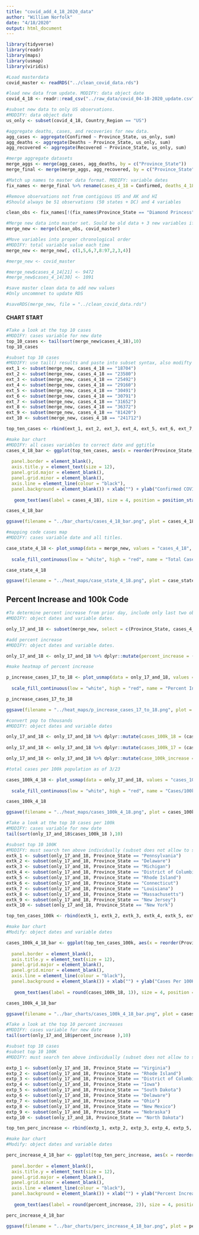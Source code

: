 ```yaml
---
title: "covid_add_4_18_2020_data"
author: "William Norfolk"
date: "4/18/2020"
output: html_document
---
```


```r
library(tidyverse)
library(readr)
library(maps)
library(usmap)
library(viridis)
```

```r
#Load masterdata
covid_master <- readRDS("../clean_covid_data.rds")
```


```r
#load new data from update. MODIFY: data object date
covid_4_18 <- readr::read_csv("../raw_data/covid_04-18-2020_update.csv")
```

```r
#subset new data to only US observations. 
#MODIFY: data object date
us_only <- subset(covid_4_18, Country_Region == "US")
```

```r
#aggregate deaths, cases, and recoveries for new data. 
agg_cases <- aggregate(Confirmed ~ Province_State, us_only, sum)
agg_deaths <- aggregate(Deaths ~ Province_State, us_only, sum)
agg_recovered <- aggregate(Recovered ~ Province_State, us_only, sum)
```

```r
#merge aggregate datasets
merge_aggs <- merge(agg_cases, agg_deaths, by = c("Province_State"))
merge_final <- merge(merge_aggs, agg_recovered, by = c("Province_State"))
```

```r
#Match up names to master data format. MODIFY: variable dates
fix_names <- merge_final %>% rename(cases_4_18 = Confirmed, deaths_4_18 = Deaths, recov_4_18 = Recovered)
```

```r
#Remove observations not from contigious US and AK and HI
#Should always be 51 observations (50 states + DC) and 4 variables

clean_obs <- fix_names[!(fix_names$Province_State == "Diamond Princess" | fix_names$Province_State == "Grand Princess" | fix_names$Province_State == "Guam" | fix_names$Province_State == "Puerto Rico" | fix_names$Province_State == "United States Virgin Islands" | fix_names$Province_State == "US" | fix_names$Province_State == "American Samoa" | fix_names$Province_State == "Northern Mariana Islands" | fix_names$Province_State == "Virgin Islands" | fix_names$Province_State == "Wuhan Evacuee" | fix_names$Province_State == "Recovered"),]
```

```r
#Merge new data into master set. Sould be old data + 3 new variables if successful
merge_new <- merge(clean_obs, covid_master)
```

```r
#Move variables into proper chronological order
#MODIFY: total variable value each time
merge_new <- merge_new[, c(1,5,6,7,8:97,2,3,4)]
```

```r
#merge_new <- covid_master
```

```r
#merge_new$cases_4_14[21] <- 9472
#merge_new$cases_4_14[30] <- 1091

```


```r
#save master clean data to add new values
#Only uncommnet to update RDS

#saveRDS(merge_new, file = "../clean_covid_data.rds")
```

#### CHART START

```r
#Take a look at the top 10 cases
#MODIFY: cases variable for new date
top_10_cases <- tail(sort(merge_new$cases_4_18),10)
top_10_cases
```

```r
#subset top 10 cases
#MODIFY: use tail() results and paste into subset syntax, also modifty cases date value
ext_1 <- subset(merge_new, cases_4_18 == "18704")
ext_2 <- subset(merge_new, cases_4_18 == "23580")
ext_3 <- subset(merge_new, cases_4_18 == "25492")
ext_4 <- subset(merge_new, cases_4_18 == "29160")
ext_5 <- subset(merge_new, cases_4_18 == "30491")
ext_6 <- subset(merge_new, cases_4_18 == "30791")
ext_7 <- subset(merge_new, cases_4_18 == "31652")
ext_8 <- subset(merge_new, cases_4_18 == "36372")
ext_9 <- subset(merge_new, cases_4_18 == "81420")
ext_10 <- subset(merge_new, cases_4_18 == "241712")

top_ten_cases <- rbind(ext_1, ext_2, ext_3, ext_4, ext_5, ext_6, ext_7, ext_8, ext_9, ext_10)
```

```r
#make bar chart
#MODIFY: all cases variables to correct date and ggtitle
cases_4_18_bar <- ggplot(top_ten_cases, aes(x = reorder(Province_State, -cases_4_18), cases_4_18)) + geom_bar(aes(fill = reorder(Province_State, -cases_4_17)),stat = "identity") + theme(axis.text.x = element_text(angle = 45, hjust = 1),
                                                                                                   legend.position = "none",                                                                        axis.text=element_text(size=12),
  panel.border = element_blank(), 
  axis.title.y = element_text(size = 12),
  panel.grid.major = element_blank(),
  panel.grid.minor = element_blank(),
  axis.line = element_line(colour = "black"),
  panel.background = element_blank()) + xlab("") + ylab("Confirmed COVID-19 Cases") + ggtitle("Top Ten Confirmed COVID-19 Cases by State 4/18/2020") +
  
   geom_text(aes(label = cases_4_18), size = 4, position = position_stack(vjust = 0.8))

cases_4_18_bar 
```

```r
ggsave(filename = "../bar_charts/cases_4_18_bar.png", plot = cases_4_18_bar)
```

```r
#mapping code cases map
#MODIFY: cases variable date and all titles.

case_state_4_18 <- plot_usmap(data = merge_new, values = "cases_4_18", color = "black") + 
  
  scale_fill_continuous(low = "white", high = "red", name = "Total Cases", label = scales::comma) + theme(legend.position = "right", plot.title = element_text(color = "black", size = 15, face = "bold"), plot.subtitle = element_text(color = "black", size = 10, face = "italic")) + labs(title = "COVID-19 Confirmed Cases by State", subtitle = "Data as of: 4/18/2020")

case_state_4_18
```

```r
ggsave(filename = "../heat_maps/case_state_4_18.png", plot = case_state_4_18)
```

## Percent Increase and 100k Code

```r
#To determine percent increase from prior day, include only last two observations
#MODIFY: object dates and variable dates.

only_17_and_18 <- subset(merge_new, select = c(Province_State, cases_4_18, cases_4_17, fips, total_pop))
```




```r
#add percent increase
#MODIFY: object dates and variable dates.

only_17_and_18 <- only_17_and_18 %>% dplyr::mutate(percent_increase = (cases_4_18 - cases_4_17) / cases_4_17 * 100)
```

```r
#make heatmap of percent increase

p_increase_cases_17_to_18 <- plot_usmap(data = only_17_and_18, values = "percent_increase", color = "black") + 
  
  scale_fill_continuous(low = "white", high = "red", name = "Percent Increase", label = scales::comma) + theme(legend.position = "right", plot.title = element_text(color = "black", size = 15, face = "bold"), plot.subtitle = element_text(color = "black", size = 10, face = "italic")) + labs(title = "Percent Increase of Confirmed COVID-19 Cases by State", subtitle = "From: 4/17/2020-4/18/2020")

p_increase_cases_17_to_18
```

```r
ggsave(filename = "../heat_maps/p_increase_cases_17_to_18.png", plot = p_increase_cases_17_to_18)
```

```r
#convert pop to thousands
#MODIFY: object dates and variable dates

only_17_and_18 <- only_17_and_18 %>% dplyr::mutate(cases_100k_18 = (cases_4_18 / total_pop) *100000)
  
only_17_and_18 <- only_17_and_18 %>% dplyr::mutate(cases_100k_17 = (cases_4_17 / total_pop) * 100000)

only_17_and_18 <- only_17_and_18 %>% dplyr::mutate(case_100k_increase = (cases_100k_18 - cases_100k_17) / cases_100k_17 *100)

```

```r
#total cases per 100k population as of 3/23

cases_100k_4_18 <- plot_usmap(data = only_17_and_18, values = "cases_100k_18", color = "black") + 
  
  scale_fill_continuous(low = "white", high = "red", name = "Cases/100k Population", label = scales::comma) + theme(legend.position = "right", plot.title = element_text(color = "black", size = 15, face = "bold"), plot.subtitle = element_text(color = "black", size = 10, face = "italic")) + labs(title = "COVID-19 Confirmed Cases Per 100K Individuals by State", subtitle = "Data as of: 4/18/2020")

cases_100k_4_18
```

```r
ggsave(filename = "../heat_maps/cases_100k_4_18.png", plot = cases_100k_4_18)
```

```r
#Take a look at the top 10 cases per 100k
#MODIFY: cases variable for new date
tail(sort(only_17_and_18$cases_100k_18 ),10)
```


```r
#subset top 10 100K
#MODIFY: must search ten above individually (subset does not allow to select by these values for some reason...) and past the states in the code below.Also modify variable and object date names.
extk_1 <- subset(only_17_and_18, Province_State == "Pennsylvania")
extk_2 <- subset(only_17_and_18, Province_State == "Delaware")
extk_3 <- subset(only_17_and_18, Province_State == "Michigan")
extk_4 <- subset(only_17_and_18, Province_State == "District of Columbia")
extk_5 <- subset(only_17_and_18, Province_State == "Rhode Island")
extk_6 <- subset(only_17_and_18, Province_State == "Connecticut")
extk_7 <- subset(only_17_and_18, Province_State == "Louisiana")
extk_8 <- subset(only_17_and_18, Province_State == "Massachusetts")
extk_9 <- subset(only_17_and_18, Province_State == "New Jersey")
extk_10 <- subset(only_17_and_18, Province_State == "New York")

top_ten_cases_100k <- rbind(extk_1, extk_2, extk_3, extk_4, extk_5, extk_6, extk_7, extk_8, extk_9, extk_10)
```

```r
#make bar chart
#Modify: object dates and variable dates

cases_100k_4_18_bar <- ggplot(top_ten_cases_100k, aes(x = reorder(Province_State, -cases_100k_18), cases_100k_18)) + geom_bar(aes(fill = reorder(Province_State, -cases_100k_18)), stat = "identity") + theme(axis.text.x = element_text(angle = 45, hjust = 1),
                                                                                                   legend.position = "none",                                                                        axis.text=element_text(size=12),
  panel.border = element_blank(),   
  axis.title.y = element_text(size = 12),
  panel.grid.major = element_blank(),
  panel.grid.minor = element_blank(),
  axis.line = element_line(colour = "black"),
  panel.background = element_blank()) + xlab("") + ylab("Cases Per 100K Individuals") + ggtitle("Top Ten COVID-19 Confirmed Cases Per 100K Individuals by State 4/18/2020") +
  
   geom_text(aes(label = round(cases_100k_18, 1)), size = 4, position = position_stack(vjust = 0.8))

cases_100k_4_18_bar
```

```r
ggsave(filename = "../bar_charts/cases_100k_4_18_bar.png", plot = cases_100k_4_18_bar)
```

```r
#Take a look at the top 10 percent increases
#MODIFY: cases variable for new date
tail(sort(only_17_and_18$percent_increase ),10)
```

```r
#subset top 10 cases
#subset top 10 100K
#MODIFY: must search ten above individually (subset does not allow to select by these values for some reason...) and past the states in the code below.Also modify variable and object date names.

extp_1 <- subset(only_17_and_18, Province_State == "Virginia")
extp_2 <- subset(only_17_and_18, Province_State == "Rhode Island")
extp_3 <- subset(only_17_and_18, Province_State == "District of Columbia")
extp_4 <- subset(only_17_and_18, Province_State == "Iowa")
extp_5 <- subset(only_17_and_18, Province_State == "South Dakota")
extp_6 <- subset(only_17_and_18, Province_State == "Delaware")
extp_7 <- subset(only_17_and_18, Province_State == "Ohio")
extp_8 <- subset(only_17_and_18, Province_State == "New Mexico")
extp_9 <- subset(only_17_and_18, Province_State == "Nebraska")
extp_10 <- subset(only_17_and_18, Province_State == "North Dakota")

top_ten_perc_increase <- rbind(extp_1, extp_2, extp_3, extp_4, extp_5, extp_6, extp_7, extp_8, extp_9, extp_10)
```

```r
#make bar chart
#Modify: object dates and variable dates

perc_increase_4_18_bar <- ggplot(top_ten_perc_increase, aes(x = reorder(Province_State, -percent_increase), percent_increase)) + geom_bar(aes(fill = reorder(Province_State, -percent_increase)), stat = "identity") + theme(axis.text.x = element_text(angle = 45, hjust = 1),
                                                                                                   legend.position = "none",                                                                        axis.text=element_text(size=12),
  panel.border = element_blank(),   
  axis.title.y = element_text(size = 12),
  panel.grid.major = element_blank(),
  panel.grid.minor = element_blank(),
  axis.line = element_line(colour = "black"),
  panel.background = element_blank()) + xlab("") + ylab("Percent Increase") + ggtitle("COVID-19: Top Ten Percent Increase by State from 4/17/20-4/18/20") +
  
   geom_text(aes(label = round(percent_increase, 2)), size = 4, position = position_stack(vjust = 0.8))

perc_increase_4_18_bar
```

```r
ggsave(filename = "../bar_charts/perc_increase_4_18_bar.png", plot = perc_increase_4_18_bar)
```
